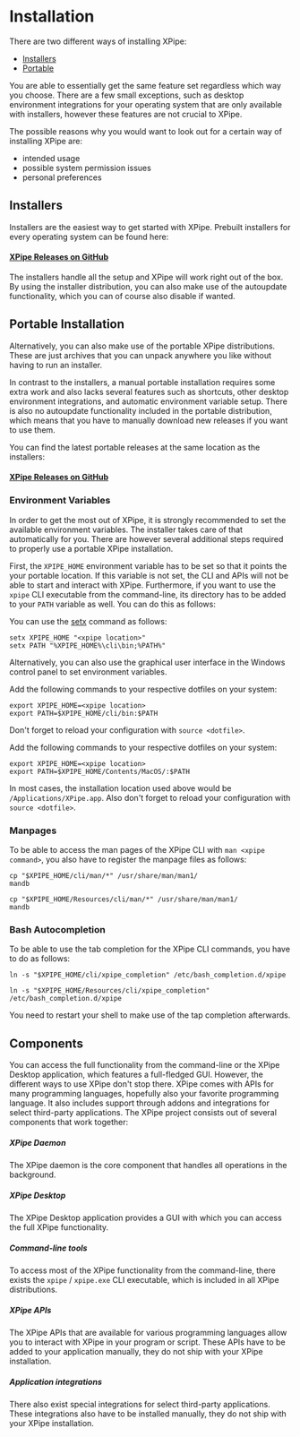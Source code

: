 
# Installation

There are two different ways of installing XPipe:

* [Installers](#installers)
* [Portable](#portable-installation)

You are able to essentially get the same feature set regardless which way you choose.
There are a few small exceptions, such as desktop environment integrations for your
operating system that are only available with installers, however these features are not crucial to XPipe.

The possible reasons why you would want to look out for a certain way of installing XPipe are:

* intended usage
* possible system permission issues
* personal preferences

## Installers

Installers are the easiest way to get started with XPipe.
Prebuilt installers for every operating system can be found here:

#### [XPipe Releases on GitHub](https://github.com/xpipe-io/xpipe/releases/latest)

The installers handle all the setup and XPipe will work right out of the box.
By using the installer distribution, you can also make use of the autoupdate functionality,
which you can of course also disable if wanted.

## Portable Installation

Alternatively, you can also make use of the portable XPipe distributions.
These are just archives that you can unpack anywhere you like without having to run an installer.

In contrast to the installers, a manual portable installation requires some extra work and also lacks several features
such as shortcuts, other desktop environment integrations, and automatic environment variable setup.
There is also no autoupdate functionality included in the portable distribution,
which means that you have to manually download new releases if you want to use them.

You can find the latest portable releases at the same location as the installers:
#### [XPipe Releases on GitHub](https://github.com/xpipe-io/xpipe/releases/latest)

### Environment Variables

In order to get the most out of XPipe, it is strongly recommended to set the available environment variables.
The installer takes care of that automatically for you.
There are however several additional steps required to properly use a portable XPipe installation.

First, the ``XPIPE_HOME`` environment variable has to be set so that it points the your portable location.
If this variable is not set, the CLI and APIs will not be able to start and interact with XPipe.
Furthermore, if you want to use the ``xpipe`` CLI executable from the command-line, its directory
has to be added to your ``PATH`` variable as well.
You can do this as follows:

<Tabs groupId="operating-systems">
<TabItem value="windows" label="Windows" default>

You can use the [setx](https://docs.microsoft.com/en-us/windows-server/administration/windows-commands/setx) command as follows:

```
setx XPIPE_HOME "<xpipe location>"
setx PATH "%XPIPE_HOME%\cli\bin;%PATH%"
```

Alternatively, you can also use the graphical user interface
in the Windows control panel to set environment variables.

</TabItem>
<TabItem value="linux" label="Linux">

Add the following commands to your respective dotfiles on your system:

```
export XPIPE_HOME=<xpipe location>
export PATH=$XPIPE_HOME/cli/bin:$PATH
```

Don't forget to reload your configuration with `source <dotfile>`.

</TabItem>
<TabItem value="macos" label="MacOS">

Add the following commands to your respective dotfiles on your system:

```
export XPIPE_HOME=<xpipe location>
export PATH=$XPIPE_HOME/Contents/MacOS/:$PATH
```

In most cases, the installation location used above would be `/Applications/XPipe.app`.
Also don't forget to reload your configuration with `source <dotfile>`.
</TabItem>
</Tabs>

### Manpages

To be able to access the man pages of the XPipe CLI with `man <xpipe command>`,
you also have to register the manpage files as follows:
<Tabs groupId="operating-systems">
<TabItem value="linux" label="Linux">

```
cp "$XPIPE_HOME/cli/man/*" /usr/share/man/man1/
mandb
```

</TabItem>
<TabItem value="macos" label="MacOS">

```
cp "$XPIPE_HOME/Resources/cli/man/*" /usr/share/man/man1/
mandb
```

</TabItem>
</Tabs>

### Bash Autocompletion

To be able to use the tab completion for the XPipe CLI commands, you have to do as follows:

<Tabs groupId="operating-systems">
<TabItem value="linux" label="Linux">

```
ln -s "$XPIPE_HOME/cli/xpipe_completion" /etc/bash_completion.d/xpipe
```

</TabItem>
<TabItem value="macos" label="MacOS">

```
ln -s "$XPIPE_HOME/Resources/cli/xpipe_completion" /etc/bash_completion.d/xpipe
```

</TabItem>
</Tabs>

You need to restart your shell to make use of the tap completion afterwards.

## Components

You can access the full functionality from the command-line or
the XPipe Desktop application, which features a full-fledged GUI.
However, the different ways to use XPipe don't stop there.
XPipe comes with APIs for many programming languages, hopefully also your favorite programming language.
It also includes support through addons and integrations for select third-party applications.
The XPipe project consists out of several components that work together:

##### XPipe Daemon
The XPipe daemon is the core component that handles all operations in the background.

##### XPipe Desktop
The XPipe Desktop application provides a GUI with which you can access the full XPipe functionality.

##### Command-line tools
To access most of the XPipe functionality from the command-line, there exists the `xpipe` / `xpipe.exe` CLI executable,
which is included in all XPipe distributions.

##### XPipe APIs
The XPipe APIs that are available for various programming languages allow you to interact with XPipe in your program or script.
These APIs have to be added to your application manually, they do not ship with your XPipe installation.

##### Application integrations
There also exist special integrations for select third-party applications.
These integrations also have to be installed manually, they do not ship with your XPipe installation.
